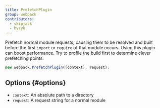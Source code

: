 ```yaml
---
title: PrefetchPlugin
group: webpack
contributors:
  - skipjack
  - byzyk
---
```


Prefetch normal module requests, causing them to be resolved and built before the first `import` or `require` of that module occurs. Using this plugin can boost performance. Try to profile the build first to determine clever prefetching points.

```javascript
new webpack.PrefetchPlugin([context], request);
```

## Options {#options}

- `context`: An absolute path to a directory
- `request`: A request string for a normal module
